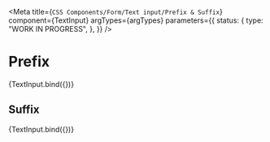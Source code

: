 
<Meta
  title={`CSS Components/Form/Text input/Prefix & Suffix`}
  component={TextInput}
  argTypes={argTypes}
  parameters={{
    status: {
      type: "WORK IN PROGRESS",
    },
  }}
/>

# Prefix

<Canvas>
  <Story name="Prefix" args={{ ...defaultArgs, valueType: "currency", prefix: "€" }}>
    {TextInput.bind({})}
  </Story>
</Canvas>

## Suffix

<Canvas>
  <Story name="Suffix" args={{ ...defaultArgs, valueType: "number", suffix: "m³" }}>
    {TextInput.bind({})}
  </Story>
</Canvas>
